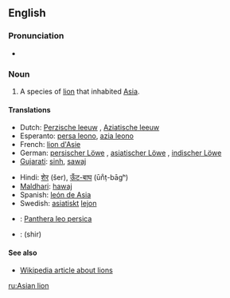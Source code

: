 ==English==

===Pronunciation===
* {{IPA|/ˈeɪʒən ˈlaɪən/}}

===Noun===
{{en-noun|sg=[[Asian]] [[lion]]}}

# A species of [[lion]] that inhabited [[Asia]].

====Translations====
{{top}}
* Dutch: [[Perzische leeuw]] {{m}}, [[Aziatische leeuw]] {{m}}
* Esperanto: [[persa leono]], [[azia leono]]
* French: [[lion d'Asie]] {{m}}
* German: [[persischer Löwe]] {{m}}, [[asiatischer Löwe]] {{m}}, [[indischer Löwe]] {{m}}
* [[Gujarati]]: [[sinh]], [[sawaj]]
{{mid}}
* Hindi: [[शेर]] (šer), [[ऊँट-बाघ]] (ūn̐ṭ-bāgʰ) <!-- (literally: camel tiger) -->
* [[Maldhari]]: [[hawaj]]
* Spanish: [[león de Asia]] {{m}}
* Swedish: [[asiatisk]]t [[lejon]] {{n}}
{{bottom}}

{{checktrans}}
<!-- Should the initial letters of these be minuscule? -->
* {{ttbc|Latin}}: [[Panthera leo persica]]
<!-- Are these specific to the Asian lion? -->
* {{ttbc|Persian}}: {{fa-Arab|[[شیر]]}} (shir)

====See also====
* [[w:Lion|Wikipedia article about lions]]

[[ru:Asian lion]]